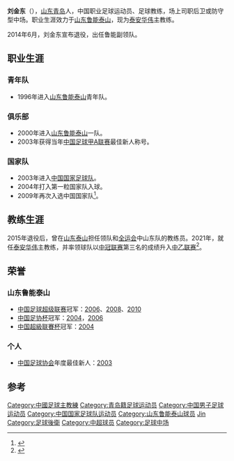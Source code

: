 {{noteta|G1=足球}}{{Football player infobox
| playername = 刘金东
| image = [[Image:Liu_Jindong.jpg|140px]]
| fullname = 刘金东
| height = 182厘米
| nickname = 大脸
| dateofbirth = {{Birth date and age|year=1981|month=12|day=9}}
| cityofbirth = {{CHN}}[[山东省|山东省]][[青岛市|青岛市]]
| countryofbirth = {{flagicon|CHN}}[[中国|中国]]
| currentclub = {{flagicon|CHN}}[[山东鲁能泰山|山东鲁能泰山]]
| clubnumber = 2
| position = [[后卫_(足球)|后卫]]、[[中场|中场]]
| youthyears = 1996-99
| youthclubs = {{flagicon|CHN}}[[山东鲁能泰山|山东鲁能泰山]]
| years = 2000-2014
| clubs = {{flagicon|CHN}}[[山东鲁能泰山|山东鲁能泰山]]
| caps(goals) = 227（4）
| nationalyears = 2003-2009
| nationalteam = {{flagicon|CHN}}[[中国国家足球队|中国]]
| nationalcaps(goals) = 14（1）
| pcupdate = 2014年6月29日 
| ntupdate = 2014年6月29日 
| manageryears = 2021-
| managerclubs = [[泰安华伟|泰安华伟]]
}}

'''刘金东'''（{{bd|1981年|12月9日|catIdx=L}}），[[山东|山东]][[青岛|青岛]]人，中国职业足球运动员、足球教练，场上司职后卫或防守型中场。职业生涯效力于[[山东鲁能泰山|山东鲁能泰山]]，现为[[泰安华伟|泰安华伟]]主教练。

2014年6月，刘金东宣布退役，出任鲁能副领队。

==职业生涯==
===青年队===
*1996年进入[[山东鲁能泰山|山东鲁能泰山]]青年队。
===俱乐部===
*2000年进入[[山东鲁能泰山|山东鲁能泰山]]一队。
*2003年获得当年[[中国足球甲A联赛|中国足球甲A联赛]]最佳新人称号。
===国家队===
*2003年进入[[中国国家足球队|中国国家足球队]]。
*2004年打入第一粒国家队入球。
*2009年再次入选中国国家队<ref>{{cite web|title=中国国家男子足球队集训名单|url=http://www.fa.org.cn/ggzl/jxtz/2009-05-21/248911.html|publisher=中国足协|accessdate=2009-05-21|archive-date=2009-05-25|archive-url=https://web.archive.org/web/20090525093922/http://www.fa.org.cn/ggzl/jxtz/2009-05-21/248911.html|dead-url=no}}</ref>。
== 教练生涯 ==
2015年退役后，曾在[[山东泰山|山东泰山]]担任领队和[[中华人民共和国全国运动会|全运会]]中山东队的教练员。2021年，就任[[泰安华伟|泰安华伟]]主教练，并率领球队以[[中冠联赛|中冠联赛]]第三名的成绩升入[[中乙联赛|中乙联赛]]<ref>{{cite web |author1=牛志明 |author2=赵文文 |title=最泰安独家专访刘金东，解密泰安华伟的冲乙故事 |url=http://www.myzaker.com/article/61b9d7f01bc8e0ae0d00026f |website=Zaker |accessdate=2021-12-16 |archive-date=2021-12-16 |archive-url=https://web.archive.org/web/20211216174516/https://www.myzaker.com/article/61b9d7f01bc8e0ae0d00026f |dead-url=no }}</ref>。

==荣誉==
=== 山东鲁能泰山 ===
* [[中国足球超级联赛|中国足球超级联赛]]冠军：[[2006年中国足球超级联赛|2006]]、[[2008年中国足球超级联赛|2008]]、[[2010年中国足球超级联赛|2010]]
* [[中国足协杯|中国足协杯]]冠军：[[2004年中国足协杯|2004]]，[[2006年中国足协杯|2006]]
* [[中国超級联賽杯|中国超級联賽杯]]冠军：[[2004年中国超级联赛杯|2004]]
===个人===
* [[中国足球协会|中国足球协会]]年度最佳新人：[[2003年中国足球甲A联赛|2003]]

==参考==
{{reflist}}
{{中国足球协会年度最佳新人}}
{{2000年山东鲁能泰山名单}}
{{2001年山东鲁能泰山名单}}
{{2002年山东鲁能泰山名单}}
{{2003年山东鲁能泰山名单}}
{{2004年山东鲁能泰山名单}}
{{2005年山东鲁能泰山名单}}
{{2006年山东鲁能泰山名单}}
{{2007年山东鲁能泰山名单}}
{{2008年山东鲁能泰山名单}}
{{2009年山东鲁能泰山名单}}
{{2010年中超分类名单山东}}
{{2011年中超分类名单山东}}
{{2012年中超分类名单山东}}
{{2013年中超分类名单山东}}
{{2014年中超分类名单山东}}

{{DEFAULTSORT:LIU刘金东}}
[[Category:中國足球主教練|Category:中國足球主教練]]
[[Category:青岛籍足球运动员|Category:青岛籍足球运动员]]
[[Category:中国男子足球运动员|Category:中国男子足球运动员]]
[[Category:中国国家足球队运动员|Category:中国国家足球队运动员]]
[[Category:山东鲁能泰山球员|Category:山东鲁能泰山球员]]
[[Category:刘姓|Jin]]
[[Category:足球後衛|Category:足球後衛]]
[[Category:中超球员|Category:中超球员]]
[[Category:足球中场|Category:足球中场]]